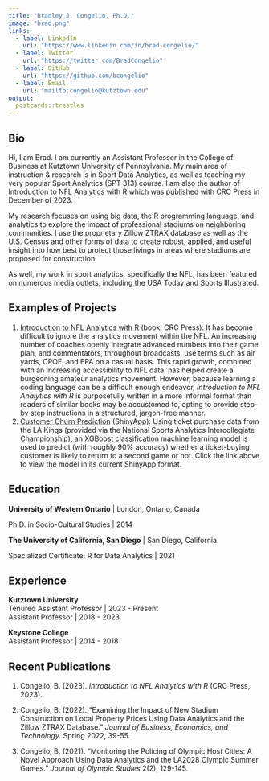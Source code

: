 ```yaml
---
title: "Bradley J. Congelio, Ph.D."
image: "brad.png"
links:
  - label: LinkedIn
    url: "https://www.linkedin.com/in/brad-congelio/"
  - label: Twitter
    url: "https://twitter.com/BradCongelio"
  - label: GitHub
    url: "https://github.com/bcongelio"
  - label: Email
    url: "mailto:congelio@kutztown.edu"
output:
  postcards::trestles
---
```


## Bio

Hi, I am Brad. I am currently an Assistant Professor in the College of Business at Kutztown University of Pennsylvania. My main area of instruction & research is in Sport Data Analytics, as well as teaching my very popular Sport Analytics (SPT 313) course. I am also the author of [Introduction to NFL Analytics with R](https://www.routledge.com/Introduction-to-NFL-Analytics-with-R/Congelio/p/book/9781032427751) which was published with CRC Press in December of 2023.

My research focuses on using big data, the R programming language, and analytics to explore the impact of professional stadiums on neighboring communities. I use the proprietary Zillow ZTRAX database as well as the U.S. Census and other forms of data to create robust, applied, and useful insight into how best to protect those livings in areas where stadiums are proposed for construction.

As well, my work in sport analytics, specifically the NFL, has been featured on numerous media outlets, including the USA Today and Sports Illustrated.

## Examples of Projects

1.  [Introduction to NFL Analytics with R](https://www.routledge.com/Introduction-to-NFL-Analytics-with-R/Congelio/p/book/9781032427751) (book, CRC Press): It has become difficult to ignore the analytics movement within the NFL. An increasing number of coaches openly integrate advanced numbers into their game plan, and commentators, throughout broadcasts, use terms such as air yards, CPOE, and EPA on a casual basis. This rapid growth, combined with an increasing accessibility to NFL data, has helped create a burgeoning amateur analytics movement. However, because learning a coding language can be a difficult enough endeavor, *Introduction to NFL Analytics with R* is purposefully written in a more informal format than readers of similar books may be accustomed to, opting to provide step-by step instructions in a structured, jargon-free manner.
2.  [Customer Churn Prediction](https://bcongelio.shinyapps.io/ticket_churn/) (ShinyApp): Using ticket purchase data from the LA Kings (provided via the National Sports Analytics Intercollegiate Championship), an XGBoost classification machine learning model is used to predict (with roughly 90% accuracy) whether a ticket-buying customer is likely to return to a second game or not. Click the link above to view the model in its current ShinyApp format.

## Education

**University of Western Ontario** \| London, Ontario, Canada

Ph.D. in Socio-Cultural Studies \| 2014

**The University of California, San Diego** \| San Diego, California

Specialized Certificate: R for Data Analytics \| 2021

## Experience

**Kutztown University\
**Tenured Assistant Professor \| 2023 - Present\
Assistant Professor \| 2018 - 2023

**Keystone College\
**Assistant Professor \| 2014 - 2018

## Recent Publications

1.  Congelio, B. (2023). *Introduction to NFL Analytics with R* (CRC Press, 2023).

2.  Congelio, B. (2022). "Examining the Impact of New Stadium Construction on Local Property Prices Using Data Analytics and the Zillow ZTRAX Database." *Journal of Business, Economics, and Technology*. Spring 2022, 39-55.

3.  Congelio, B. (2021). "Monitoring the Policing of Olympic Host Cities: A Novel Approach Using Data Analytics and the LA2028 Olympic Summer Games." *Journal of Olympic Studies* 2(2), 129-145.
